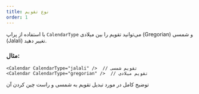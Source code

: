 ```yaml
---
title: نوع تقویم
order: 1
---
```


با استفاده از پراپ `CalendarType` می‌توانید تقویم را بین میلادی (Gregorian) و شمسی (Jalali) تغییر دهید.

### مثال:

```tsx
<Calendar CalendarType="jalali" />  // تقویم شمسی
<Calendar CalendarType="gregorian" />  // تقویم میلادی
```

<Cards>
  <Card href="localization/CalendarType" title="نوع تقویم">
   توضیح کامل در مورد تبدیل تقویم به شمسی و راست چین کردن آن
  </Card>
</Cards>
